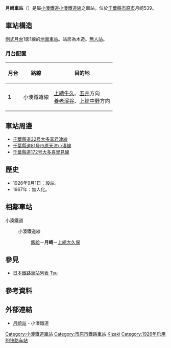 {{NoteTA|1 = zh:月崎車站; zh-cn:月崎站; zh-tw:月崎車站; zh-hk:月崎站; }}
{{日本車站資訊
|公司色 = tomato
|站名 = 月崎站
|圖片 = Tsukizaki Station 20150720(cropped).jpg
|圖片說明 = 站舍（2015年7月20日）
|日文原名 = 月崎
|平假名 = つきざき
|羅馬拼音 = Tsukizaki
|電報略號 = 
|所在地 = {{JPN}}[[千葉縣|千葉縣]][[市原市|市原市]]月崎539
|車站構造 = [[地面車站|地面車站]]
|月台配置 = 1面1線
|啟用年月日 = 1926年（[[大正|大正]]15年）9月1日
|廢站年月日 = 
|乘客人數 = 11
|統計年度 = 2013年
|轉車 = 
|備註 = [[無人站|無人站]]
|adjacent = {{Adjacent stations|system=小湊鐵道|line=小湊鐵道線|left=飯給|right=上總大久保|note-left=2.3km|note-mid=距離[[五井站|五井]]29.8km|note-right=2.5km}}
}}
'''月崎車站'''（{{jpn|j=月崎駅|hg=つきざきえき|rm=Tsukizaki eki|f=y}}）是屬[[小湊鐵道|小湊鐵道]][[小湊鐵道線|小湊鐵道線]]之車站，位於[[千葉縣|千葉縣]][[市原市|市原市]]月崎539。 
==車站構造==
[[側式月台|側式月台]]1面1線的[[地面車站|地面車站]]。站房為木造。[[無人站|無人站]]。
=== 月台配置 ===
{| class=wikitable
|-
!月台!!路線!!目的地
|-
|'''1'''
|{{Color|tomato|■}}小湊鐵道線
|[[上總牛久站|上總牛久]]、[[五井站|五井]]方向<br/>[[養老溪谷站|養老溪谷]]、[[上總中野站|上總中野]]方向
|}

==車站周邊==
*[[千葉縣道32号大多喜君津線|千葉縣道32号大多喜君津線]] 
*[[千葉縣道81号市原天津小湊線|千葉縣道81号市原天津小湊線]] 
*[[千葉縣道172号大多喜里見線|千葉縣道172号大多喜里見線]]

==歷史==
*1926年9月1日：設站。
*1967年：無人化。
== 相鄰車站 ==
; 小湊鐵道
: {{Color|tomato|■}}小湊鐵道線
:: [[飯給站|飯給]]－'''月崎'''－[[上總大久保站|上總大久保]]

== 參見 ==
{{Commonscat|Tsukizaki Station}}
*[[日本鐵路車站列表_Tsu|日本鐵路車站列表 Tsu]]
== 參考資料 ==
{{Reflist}}
== 外部連結 ==
* [https://www.kominato.co.jp/train/station/tsukizaki/ 月崎站] - 小湊鐵道

{{小湊鐵道線}}
{{Japan-rail-stub}}

{{DEFAULTSORT:Tsukizaki}}
[[Category:小湊鐵道車站|Category:小湊鐵道車站]]
[[Category:市原市鐵路車站|Category:市原市鐵路車站]]
[[Category:日本鐵路車站_Tsu|Kizaki]]
[[Category:1926年启用的铁路车站|Category:1926年启用的铁路车站]]